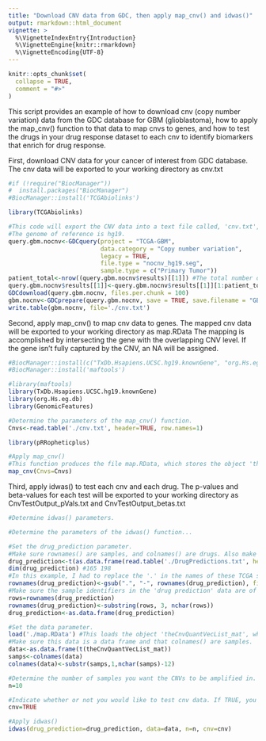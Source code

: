 ```yaml
---
title: "Download CNV data from GDC, then apply map_cnv() and idwas()"
output: rmarkdown::html_document
vignette: >
  %\VignetteIndexEntry{Introduction}
  %\VignetteEngine{knitr::rmarkdown}
  %\VignetteEncoding{UTF-8}
---
```


```r
knitr::opts_chunk$set(
  collapse = TRUE,
  comment = "#>"
)
```

This script provides an example of how to download cnv (copy number variation) data from the GDC database for GBM (glioblastoma),
how to apply the map_cnv() function to that data to map cnvs to genes, and how to test the drugs in your drug response dataset to each cnv to identify biomarkers that enrich for drug response.

First, download CNV data for your cancer of interest from GDC database. The cnv data will be exported to your working directory as cnv.txt 
```r
#if (!require("BiocManager"))
#  install.packages("BiocManager")
#BiocManager::install('TCGAbiolinks')

library(TCGAbiolinks)

#This code will export the CNV data into a text file called, 'cnv.txt', containing a table with colnames() 'Sample', 'Chromosome', 'Start', 'End', 'Num Probes', 'Segment_Mean'
#The genome of reference is hg19.
query.gbm.nocnv<-GDCquery(project = "TCGA-GBM",
                          data.category = "Copy number variation",
                          legacy = TRUE,
                          file.type = "nocnv_hg19.seg",
                          sample.type = c("Primary Tumor"))
patient_total<-nrow((query.gbm.nocnv$results)[[1]]) #The total number of patients GDC has CNV data for
query.gbm.nocnv$results[[1]]<-query.gbm.nocnv$results[[1]][1:patient_total,]
GDCdownload(query.gbm.nocnv, files.per.chunk = 100)
gbm.nocnv<-GDCprepare(query.gbm.nocnv, save = TRUE, save.filename = "GBMnocnvhg19.rda")
write.table(gbm.nocnv, file='./cnv.txt')
```

Second, apply map_cnv() to map cnv data to genes. The mapped cnv data will be exported to your working directory as map.RData
The mapping is accomplished by intersecting the gene with the overlapping CNV level. If the gene isn't fully captured by the CNV, an NA will be assigned.
```r
#BiocManager::install(c("TxDb.Hsapiens.UCSC.hg19.knownGene", "org.Hs.eg.db", #"GenomicFeatures"))
#BiocManager::install('maftools')

#library(maftools)
library(TxDb.Hsapiens.UCSC.hg19.knownGene)
library(org.Hs.eg.db)
library(GenomicFeatures)

#Determine the parameters of the map_cnv() function.
Cnvs<-read.table('./cnv.txt', header=TRUE, row.names=1)

library(pRRopheticplus)

#Apply map_cnv()
#This function produces the file map.RData, which stores the object 'theCnvQuantVecList_mat'
map_cnv(Cnvs=Cnvs)
```

Third, apply idwas() to test each cnv and each drug. The p-values and beta-values for each test will be exported to your working directory as CnvTestOutput_pVals.txt and CnvTestOutput_betas.txt
```r
#Determine idwas() parameters.

#Determine the parameters of the idwas() function...

#Set the drug_prediction parameter.
#Make sure rownames() are samples, and colnames() are drugs. Also make sure this data is a data frame.
drug_prediction<-t(as.data.frame(read.table('./DrugPredictions.txt', header=TRUE, row.names=1)))
dim(drug_prediction) #165 198
#In this example, I had to replace the '.' in the names of these TCGA samples with '-' so that they are of the same form as samples in the cnv  data (you may not have to do this).
rownames(drug_prediction)<-gsub(".", "-", rownames(drug_prediction), fixed=T)
#Make sure the sample identifiers in the 'drug prediction' data are of similar form as the sample identifiers in the 'data' parameter.
rows=rownames(drug_prediction)
rownames(drug_prediction)<-substring(rows, 3, nchar(rows))
drug_prediction<-as.data.frame(drug_prediction)

#Set the data parameter.
load('./map.RData') #This loads the object 'theCnvQuantVecList_mat', which was obtained using map_cnv()
#Make sure this data is a data frame and that colnames() are samples.
data<-as.data.frame(t(theCnvQuantVecList_mat))
samps<-colnames(data)
colnames(data)<-substr(samps,1,nchar(samps)-12)

#Determine the number of samples you want the CNVs to be amplified in. The default is 10.
n=10

#Indicate whether or not you would like to test cnv data. If TRUE, you will test cnv data. If FALSE, you will test mutation data.
cnv=TRUE

#Apply idwas()
idwas(drug_prediction=drug_prediction, data=data, n=n, cnv=cnv)
```
